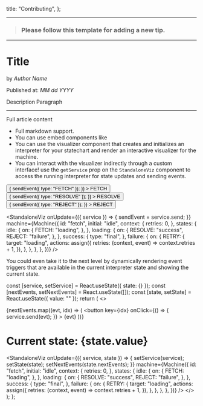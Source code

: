 
  title: "Contributing",
};


---

> ### Please follow this template for adding a new tip.

---

# Title

by _Author Name_

Published at: _MM dd YYYY_

Description Paragraph

---

Full article content

- Full markdown support.
- You can use embed components like <CodeSandbox id="fervent-morse-wxueq" />
- You can use the visualizer component that creates and initializes an interpreter for your statechart and render an interactive visualizer for the machine.
- You can interact with the visualizer indirectly through a custom interface! use the `getService` prop on the `StandaloneViz` component to access the running interpreter for state updates and sending events.

<div>
  <button
    onClick={() => {
      sendEvent({ type: "FETCH" });
    }}
  >
    FETCH
  </button>
  <button
    onClick={() => {
      sendEvent({ type: "RESOLVE" });
    }}
  >
    RESOLVE
  </button>
  <button
    onClick={() => {
      sendEvent({ type: "REJECT" });
    }}
  >
    REJECT
  </button>
</div>


<StandaloneViz
  onUpdate={({ service }) => {
    sendEvent = service.send;
  }}
  machine={Machine({
    id: "fetch",
    initial: "idle",
    context: {
      retries: 0,
    },
    states: {
      idle: {
        on: {
          FETCH: "loading",
        },
      },
      loading: {
        on: {
          RESOLVE: "success",
          REJECT: "failure",
        },
      },
      success: {
        type: "final",
      },
      failure: {
        on: {
          RETRY: {
            target: "loading",
            actions: assign({
              retries: (context, event) => context.retries + 1,
            }),
          },
        },
      },
    },
  })}
/>

You could even take it to the next level by dynamically rendering event triggers that are available in the current interpreter state and showing the current state.

<!-- You can inline your React components right in the MDX file but be aware that the parsing is super tricky. Make sure you don't live any empty lines in between the code. -->

  const [service, setService] = React.useState({ state: {} });
  const [nextEvents, setNextEvents] = React.useState([]);
  const [state, setState] = React.useState({ value: "" });
  return (
    <>
      <div>
        {nextEvents.map((evt, idx) => (
          <button
            key={idx}
            onClick={() => {
              service.send(evt);
            }}
          >
            {evt}
          </button>
        ))}
      </div>
      <h1>Current state: {state.value}</h1>
      <StandaloneViz
        onUpdate={({ service, state }) => {
          setService(service);
          setState(state);
          setNextEvents(state.nextEvents);
        }}
        machine={Machine({
          id: "fetch",
          initial: "idle",
          context: {
            retries: 0,
          },
          states: {
            idle: {
              on: {
                FETCH: "loading",
              },
            },
            loading: {
              on: {
                RESOLVE: "success",
                REJECT: "failure",
              },
            },
            success: {
              type: "final",
            },
            failure: {
              on: {
                RETRY: {
                  target: "loading",
                  actions: assign({
                    retries: (context, event) => context.retries + 1,
                  }),
                },
              },
            },
          },
        })}
      />
    </>
  );
};

<Demo />
